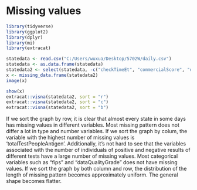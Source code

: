 # Missing values

```r
library(tidyverse)
library(ggplot2)
library(dplyr)
library(mi)
library(extracat)
```
```r
statedata <- read.csv("C:/Users/wuxua/Desktop/5702W/daily.csv")
statedata <- as.data.frame(statedata)
statedata2 <- select(statedata, -c("checkTimeEt", "commercialScore", "dateChecked", "dateModified", "grade", "hash", "hospitalized", "negativeIncrease", "negativeRegularScore", "negativeScore", "posNeg", "positiveScore", "score", "total"))
x <- missing_data.frame(statedata2)
image(x)
```

```r
show(x)
extracat::visna(statedata2, sort = "r")
extracat::visna(statedata2, sort = "c")
extracat::visna(statedata2, sort = "b")
```

If we sort the graph by row, it is clear that almost every state in some days has missing values in different variables. Most missing pattern does not differ a lot in type and number variables. If we sort the graph by colum, the variable with the highest number of missing values is 'totalTestPeopleAntigen'. Additionally, it's not hard to see that the variables associated with the number of individuals of positive and negative results of different tests have a large number of missing values. Most categorical variables such as "fips" and "dataQualityGrade" does not have missing values. If we sort the graph by both column and row, the distribution of the length of missing pattern becomes approximately uniform. The general shape becomes flatter.
